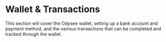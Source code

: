 # Wallet & Transactions

This section will cover the Odysee wallet, setting up a bank account and payment method, and the various transactions that can be completed and tracked through the wallet.


<div class="container" style={{ padding: 0 }}>
  <div class="row">
    <div class="col col--3 margin-bottom--lg">
      <ThumbnailCard
        title="Wallet Location"
        faIcon="fa-circle-play"
        description="Where to find your Odysee wallet."
        to={'/category-wallet/location'}
        thumbnail="https://placehold.co/1200x600"
      />
    </div>
    <div class="col col--3 margin-bottom--lg">
      <ThumbnailCard
        title="Balances"
        description="Your LBC and cash balances."
        to={'/category-wallet/balances'}
        thumbnail="https://placehold.co/1200x600"
      />
    </div>
    <div class="col col--3 margin-bottom--lg">
      <ThumbnailCard
        title="Transaction Types & History"
        description="Every transaction type and how to view history."
        to={'/category-wallet/transactionhistory'}
        thumbnail="https://placehold.co/1200x600"
      />
    </div>
    <div class="col col--3 margin-bottom--lg">
      <ThumbnailCard
        title="Sending & Receiving LBC"
        description="Sending and receiving LBC through the wallet."
        to={'/category-wallet/sendingandreceiving'}
        thumbnail="https://placehold.co/1200x600"
      />
    </div>
    <div class="col col--3 margin-bottom--lg">
      <ThumbnailCard
        title="Adding a Payment Method"
        description="Add a payment method to start sending cash tips."
        to={'/category-wallet/paymentmethod'}
        thumbnail="https://placehold.co/1200x600"
      />
    </div>
    <div class="col col--3 margin-bottom--lg">
      <ThumbnailCard
        title="Adding a Bank Account"
        description="Add a bank account to start receiving cash tips."
        to={'/category-wallet/bankaccount'}
        thumbnail="https://placehold.co/1200x600"
      />
    </div>
  </div>
</div>
